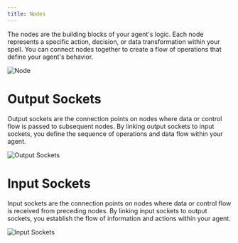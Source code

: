 ```yaml
---
title: Nodes
---
```

The nodes are the building blocks of your agent's logic. Each node represents a specific action, decision, or data transformation within your spell. You can connect nodes together to create a flow of operations that define your agent's behavior.

![Node](/images/node.png)

# Output Sockets
Output sockets are the connection points on nodes where data or control flow is passed to subsequent nodes. By linking output sockets to input sockets, you define the sequence of operations and data flow within your agent.

![Output Sockets](/images/output-sockets.png)

# Input Sockets
Input sockets are the connection points on nodes where data or control flow is received from preceding nodes. By linking input sockets to output sockets, you establish the flow of information and actions within your agent.

![Input Sockets](/images/input-sockets.png)